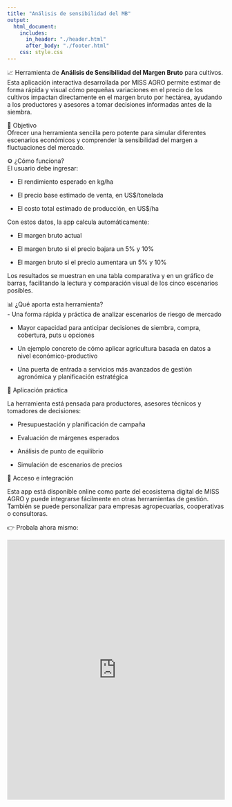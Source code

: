 ```yaml
---
title: "Análisis de sensibilidad del MB"
output: 
  html_document:
    includes:
      in_header: "./header.html"
      after_body: "./footer.html"
    css: style.css
---
```


📈 Herramienta de **Análisis de Sensibilidad del Margen Bruto** para cultivos. 
Esta aplicación interactiva desarrollada por MISS AGRO permite estimar de forma rápida y visual cómo pequeñas variaciones en el precio de los cultivos impactan directamente en el margen bruto por hectárea, ayudando a los productores y asesores a tomar decisiones informadas antes de la siembra.

🎯 Objetivo  
Ofrecer una herramienta sencilla pero potente para simular diferentes escenarios económicos y comprender la sensibilidad del margen a fluctuaciones del mercado.

⚙️ ¿Cómo funciona?  
El usuario debe ingresar:

- El rendimiento esperado en kg/ha

- El precio base estimado de venta, en US$/tonelada

- El costo total estimado de producción, en US$/ha

Con estos datos, la app calcula automáticamente:

- El margen bruto actual

- El margen bruto si el precio bajara un 5% y 10%

- El margen bruto si el precio aumentara un 5% y 10%

Los resultados se muestran en una tabla comparativa y en un gráfico de barras, facilitando la lectura y comparación visual de los cinco escenarios posibles.

📊 ¿Qué aporta esta herramienta?  
- Una forma rápida y práctica de analizar escenarios de riesgo de mercado  

- Mayor capacidad para anticipar decisiones de siembra, compra, cobertura, puts u opciones  

- Un ejemplo concreto de cómo aplicar agricultura basada en datos a nivel económico-productivo  

- Una puerta de entrada a servicios más avanzados de gestión agronómica y planificación estratégica  

🌾 Aplicación práctica  

La herramienta está pensada para productores, asesores técnicos y tomadores de decisiones:

- Presupuestación y planificación de campaña

- Evaluación de márgenes esperados

- Análisis de punto de equilibrio

- Simulación de escenarios de precios

🚀 Acceso e integración  

Esta app está disponible online como parte del ecosistema digital de MISS AGRO y puede integrarse fácilmente en otras herramientas de gestión. También se puede personalizar para empresas agropecuarias, cooperativas o consultoras.

👉 Probala ahora mismo:

<iframe src="https://missagro.shinyapps.io/sensibilidad_mb/" width="100%" height="600" frameborder="0"></iframe>
